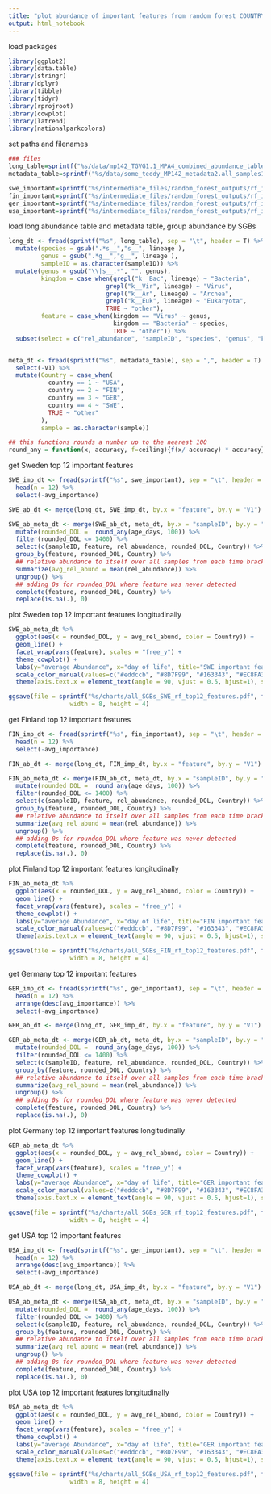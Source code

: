```yaml
---
title: "plot abundance of important features from random forest COUNTRY"
output: html_notebook
---
```


load packages
```r
library(ggplot2)
library(data.table)
library(stringr)
library(dplyr)
library(tibble)
library(tidyr)
library(rprojroot)
library(cowplot)
library(latrend)
library(nationalparkcolors)

```

set paths and filenames
```r
### files
long_table=sprintf("%s/data/mp142_TGVG1.1_MPA4_combined_abundance_table_longform1.tsv", find_rstudio_root_file())
metadata_table=sprintf("%s/data/some_teddy_MP142_metadata2.all_samples1.delivery.csv", find_rstudio_root_file())

swe_important=sprintf("%s/intermediate_files/random_forest_outputs/rf_important_all_sp_Sweden_vs_not1_pat_groups.tsv", find_rstudio_root_file())
fin_important=sprintf("%s/intermediate_files/random_forest_outputs/rf_important_all_sp_Finland_vs_not1_pat_groups.tsv", find_rstudio_root_file())
ger_important=sprintf("%s/intermediate_files/random_forest_outputs/rf_important_all_sp_Germany_vs_not1_pat_groups.tsv", find_rstudio_root_file())
usa_important=sprintf("%s/intermediate_files/random_forest_outputs/rf_important_all_sp_USA_vs_not1_pat_groups.tsv", find_rstudio_root_file())

```

load long abundance table and metadata table, group abundance by SGBs
```r
long_dt <- fread(sprintf("%s", long_table), sep = "\t", header = T) %>%
  mutate(species = gsub(".*s__","s__", lineage ), 
         genus = gsub(".*g__","g__", lineage ),
         sampleID = as.character(sampleID)) %>%
  mutate(genus = gsub("\\|s__.*", "", genus),
         kingdom = case_when(grepl("k__Bac", lineage) ~ "Bacteria", 
                           grepl("k__Vir", lineage) ~ "Virus",
                           grepl("k__Ar", lineage) ~ "Archea",
                           grepl("k__Euk", lineage) ~ "Eukaryota",
                           TRUE ~ "other"),
         feature = case_when(kingdom == "Virus" ~ genus,
                             kingdom == "Bacteria" ~ species,
                             TRUE ~ "other")) %>%
  subset(select = c("rel_abundance", "sampleID", "species", "genus", "kingdom", "feature"))


meta_dt <- fread(sprintf("%s", metadata_table), sep = ",", header = T) %>%
  select(-V1) %>%
  mutate(Country = case_when(
           country == 1 ~ "USA",
           country == 2 ~ "FIN",
           country == 3 ~ "GER",
           country == 4 ~ "SWE",
           TRUE ~ "other"
         ),
         sample = as.character(sample))

## this functions rounds a number up to the nearest 100
round_any = function(x, accuracy, f=ceiling){f(x/ accuracy) * accuracy}

```

get Sweden top 12 important features
```r
SWE_imp_dt <- fread(sprintf("%s", swe_important), sep = "\t", header = T) %>%
  head(n = 12) %>%
  select(-avg_importance)

SWE_ab_dt <- merge(long_dt, SWE_imp_dt, by.x = "feature", by.y = "V1") 

SWE_ab_meta_dt <- merge(SWE_ab_dt, meta_dt, by.x = "sampleID", by.y = "sample") %>%
  mutate(rounded_DOL =  round_any(age_days, 100)) %>%
  filter(rounded_DOL <= 1400) %>%
  select(c(sampleID, feature, rel_abundance, rounded_DOL, Country)) %>%
  group_by(feature, rounded_DOL, Country) %>%
  ## relative abundance to itself over all samples from each time bracket
  summarize(avg_rel_abund = mean(rel_abundance)) %>%
  ungroup() %>%
  ## adding 0s for rounded_DOL where feature was never detected
  complete(feature, rounded_DOL, Country) %>%
  replace(is.na(.), 0)

```

plot Sweden top 12 important features longitudinally
```r
SWE_ab_meta_dt %>%
  ggplot(aes(x = rounded_DOL, y = avg_rel_abund, color = Country)) +
  geom_line() +
  facet_wrap(vars(feature), scales = "free_y") +
  theme_cowplot() + 
  labs(y="average Abundance", x="day of life", title="SWE important features") +
  scale_color_manual(values=c("#eddccb", "#8D7F99", "#163343", "#EC8FA3")) +
  theme(axis.text.x = element_text(angle = 90, vjust = 0.5, hjust=1), strip.text.x = element_text(size=4))

ggsave(file = sprintf("%s/charts/all_SGBs_SWE_rf_top12_features.pdf", find_rstudio_root_file()), 
                 width = 8, height = 4)
```

get Finland top 12 important features
```r
FIN_imp_dt <- fread(sprintf("%s", fin_important), sep = "\t", header = T) %>%
  head(n = 12) %>%
  select(-avg_importance)

FIN_ab_dt <- merge(long_dt, FIN_imp_dt, by.x = "feature", by.y = "V1") 

FIN_ab_meta_dt <- merge(FIN_ab_dt, meta_dt, by.x = "sampleID", by.y = "sample") %>%
  mutate(rounded_DOL =  round_any(age_days, 100)) %>%
  filter(rounded_DOL <= 1400) %>%
  select(c(sampleID, feature, rel_abundance, rounded_DOL, Country)) %>%
  group_by(feature, rounded_DOL, Country) %>%
  ## relative abundance to itself over all samples from each time bracket
  summarize(avg_rel_abund = mean(rel_abundance)) %>%
  ungroup() %>%
  ## adding 0s for rounded_DOL where feature was never detected
  complete(feature, rounded_DOL, Country) %>%
  replace(is.na(.), 0)

```

plot Finland top 12 important features longitudinally
```r
FIN_ab_meta_dt %>%
  ggplot(aes(x = rounded_DOL, y = avg_rel_abund, color = Country)) +
  geom_line() +
  facet_wrap(vars(feature), scales = "free_y") +
  theme_cowplot() + 
  labs(y="average Abundance", x="day of life", title="FIN important features") +
  scale_color_manual(values=c("#eddccb", "#8D7F99", "#163343", "#EC8FA3")) +
  theme(axis.text.x = element_text(angle = 90, vjust = 0.5, hjust=1), strip.text.x = element_text(size=4))

ggsave(file = sprintf("%s/charts/all_SGBs_FIN_rf_top12_features.pdf", find_rstudio_root_file()), 
                 width = 8, height = 4)
```

get Germany top 12 important features
```r
GER_imp_dt <- fread(sprintf("%s", ger_important), sep = "\t", header = T) %>%
  head(n = 12) %>%
  arrange(desc(avg_importance)) %>%
  select(-avg_importance)

GER_ab_dt <- merge(long_dt, GER_imp_dt, by.x = "feature", by.y = "V1") 

GER_ab_meta_dt <- merge(GER_ab_dt, meta_dt, by.x = "sampleID", by.y = "sample") %>%
  mutate(rounded_DOL =  round_any(age_days, 100)) %>%
  filter(rounded_DOL <= 1400) %>%
  select(c(sampleID, feature, rel_abundance, rounded_DOL, Country)) %>%
  group_by(feature, rounded_DOL, Country) %>%
  ## relative abundance to itself over all samples from each time bracket
  summarize(avg_rel_abund = mean(rel_abundance)) %>%
  ungroup() %>%
  ## adding 0s for rounded_DOL where feature was never detected
  complete(feature, rounded_DOL, Country) %>%
  replace(is.na(.), 0)

```

plot Germany top 12 important features longitudinally
```r
GER_ab_meta_dt %>%
  ggplot(aes(x = rounded_DOL, y = avg_rel_abund, color = Country)) +
  geom_line() +
  facet_wrap(vars(feature), scales = "free_y") +
  theme_cowplot() + 
  labs(y="average Abundance", x="day of life", title="GER important features") +
  scale_color_manual(values=c("#eddccb", "#8D7F99", "#163343", "#EC8FA3")) +
  theme(axis.text.x = element_text(angle = 90, vjust = 0.5, hjust=1), strip.text.x = element_text(size=4))

ggsave(file = sprintf("%s/charts/all_SGBs_GER_rf_top12_features.pdf", find_rstudio_root_file()), 
                 width = 8, height = 4)
```

get USA top 12 important features
```r
USA_imp_dt <- fread(sprintf("%s", ger_important), sep = "\t", header = T) %>%
  head(n = 12) %>%
  arrange(desc(avg_importance)) %>%
  select(-avg_importance)

USA_ab_dt <- merge(long_dt, USA_imp_dt, by.x = "feature", by.y = "V1") 

USA_ab_meta_dt <- merge(USA_ab_dt, meta_dt, by.x = "sampleID", by.y = "sample") %>%
  mutate(rounded_DOL =  round_any(age_days, 100)) %>%
  filter(rounded_DOL <= 1400) %>%
  select(c(sampleID, feature, rel_abundance, rounded_DOL, Country)) %>%
  group_by(feature, rounded_DOL, Country) %>%
  ## relative abundance to itself over all samples from each time bracket
  summarize(avg_rel_abund = mean(rel_abundance)) %>%
  ungroup() %>%
  ## adding 0s for rounded_DOL where feature was never detected
  complete(feature, rounded_DOL, Country) %>%
  replace(is.na(.), 0)

```

plot USA top 12 important features longitudinally
```r
USA_ab_meta_dt %>%
  ggplot(aes(x = rounded_DOL, y = avg_rel_abund, color = Country)) +
  geom_line() +
  facet_wrap(vars(feature), scales = "free_y") +
  theme_cowplot() + 
  labs(y="average Abundance", x="day of life", title="GER important features") +
  scale_color_manual(values=c("#eddccb", "#8D7F99", "#163343", "#EC8FA3")) +
  theme(axis.text.x = element_text(angle = 90, vjust = 0.5, hjust=1), strip.text.x = element_text(size=4))

ggsave(file = sprintf("%s/charts/all_SGBs_USA_rf_top12_features.pdf", find_rstudio_root_file()), 
                 width = 8, height = 4)
```




